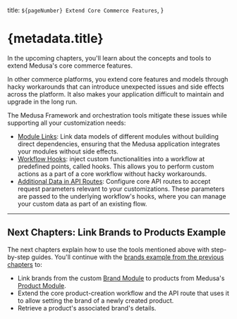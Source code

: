   title: `${pageNumber} Extend Core Commerce Features`,
}

# {metadata.title}

In the upcoming chapters, you'll learn about the concepts and tools to extend Medusa's core commerce features.

In other commerce platforms, you extend core features and models through hacky workarounds that can introduce unexpected issues and side effects across the platform. It also makes your application difficult to maintain and upgrade in the long run.

The Medusa Framework and orchestration tools mitigate these issues while supporting all your customization needs:

- [Module Links](../../fundamentals/module-links/page.mdx): Link data models of different modules without building direct dependencies, ensuring that the Medusa application integrates your modules without side effects.
- [Workflow Hooks](../../fundamentals/workflows/workflow-hooks/page.mdx): inject custom functionalities into a workflow at predefined points, called hooks. This allows you to perform custom actions as a part of a core workflow without hacky workarounds.
- [Additional Data in API Routes](../../fundamentals/api-routes/additional-data/page.mdx): Configure core API routes to accept request parameters relevant to your customizations. These parameters are passed to the underlying workflow's hooks, where you can manage your custom data as part of an existing flow.

---

## Next Chapters: Link Brands to Products Example

The next chapters explain how to use the tools mentioned above with step-by-step guides. You'll continue with the [brands example from the previous chapters](../custom-features/page.mdx) to:

- Link brands from the custom [Brand Module](../custom-features/module/page.mdx) to products from Medusa's [Product Module](!resources!/commerce-modules/product).
- Extend the core product-creation workflow and the API route that uses it to allow setting the brand of a newly created product.
- Retrieve a product's associated brand's details.
